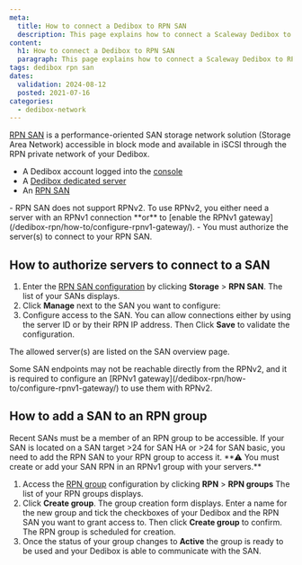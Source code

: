 ```yaml
---
meta:
  title: How to connect a Dedibox to RPN SAN
  description: This page explains how to connect a Scaleway Dedibox to RPN SAN
content:
  h1: How to connect a Dedibox to RPN SAN
  paragraph: This page explains how to connect a Scaleway Dedibox to RPN SAN
tags: dedibox rpn san
dates:
  validation: 2024-08-12
  posted: 2021-07-16
categories:
  - dedibox-network
---
```


[RPN SAN](https://www.scaleway.com/en/dedibox/storage/) is a performance-oriented SAN storage network solution (Storage Area Network) accessible in block mode and available in iSCSI through the RPN private network of your Dedibox.

<Macro id="requirements" />

- A Dedibox account logged into the [console](https://console.online.net)
- A [Dedibox dedicated server](https://www.scaleway.com/en/dedibox)
- An [RPN SAN](https://www.scaleway.com/en/dedibox/storage/)

<Message type="important">
  - RPN SAN does not support RPNv2. To use RPNv2, you either need a server with an RPNv1 connection **or** to [enable the RPNv1 gateway](/dedibox-rpn/how-to/configure-rpnv1-gateway/).
  - You must authorize the server(s) to connect to your RPN SAN.
</Message>

## How to authorize servers to connect to a SAN

1. Enter the [RPN SAN configuration](https://console.online.net/en/server/rpn/san) by clicking **Storage** > **RPN SAN**. The list of your SANs displays.
2. Click **Manage** next to the SAN you want to configure:
    <Lightbox src="scaleway_rpn_san_manage.webp" alt="" />
3. Configure access to the SAN. You can allow connections either by using the server ID or by their RPN IP address. Then Click **Save** to validate the configuration.
    <Lightbox src="scaleway_rpn_san_add.webp" alt="" />

The allowed server(s) are listed on the SAN overview page.

<Message type="tip">
  Some SAN endpoints may not be reachable directly from the RPNv2, and it is required to configure an [RPNv1 gateway](/dedibox-rpn/how-to/configure-rpnv1-gateway/) to use them with RPNv2.
</Message>

## How to add a SAN to an RPN group

<Message type="tip">
  Recent SANs must be a member of an RPN group to be accessible. If your SAN is located on a SAN target >24 for SAN HA or >24 for SAN basic, you need to add the RPN SAN to your RPN group to access it.
</Message>

<Message type="note">
  **⚠ You must create or add your SAN RPN in an RPNv1 group with your servers.**
</Message>

1. Access the [RPN group](https://console.online.net/en/server/rpn) configuration by clicking **RPN** > **RPN groups** The list of your RPN groups displays.
2. Click **Create group**. The group creation form displays. Enter a name for the new group and tick the checkboxes of your Dedibox and the RPN SAN you want to grant access to. Then click **Create group** to confirm. The RPN group is scheduled for creation. 
3. Once the status of your group changes to **Active** the group is ready to be used and your Dedibox is able to communicate with the SAN.
    <Lightbox src="scaleway_rpn_san_added.webp" alt="" />


